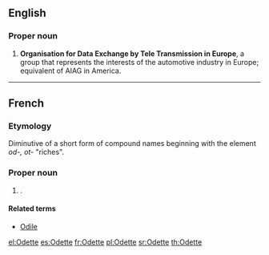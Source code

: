 ==English==

===Proper noun===
{{en-proper noun}}

# '''Organisation for Data Exchange by Tele Transmission in Europe''', a group that represents the interests of the automotive industry in Europe; equivalent of AIAG in America.

----

==French==

===Etymology===
Diminutive of a short form of {{etyl|gem|fr}} compound names beginning with the element ''od-, ot-'' "riches".

===Proper noun===
{{fr-proper noun}}

# {{given name|female|lang=fr}}.

====Related terms====
* [[Odile]]

[[el:Odette]]
[[es:Odette]]
[[fr:Odette]]
[[pl:Odette]]
[[sr:Odette]]
[[th:Odette]]